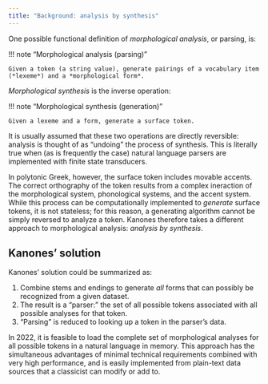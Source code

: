 ```yaml
---
title: "Background: analysis by synthesis"
---
```


One possible functional definition of *morphological analysis*, or parsing, is:

!!! note "Morphological analysis (parsing)"

    Given a token (a string value), generate pairings of a vocabulary item (*lexeme*) and a *morphological form*.


*Morphological synthesis* is the inverse operation:  

!!! note "Morphological synthesis (generation)"
    
    Given a lexeme and a form, generate a surface token.

It is usually assumed that these two operations are directly reversible: analysis is thought of as "undoing" the process of synthesis.  This is literally true when (as is frequently the case) natural language parsers are implemented with finite state transducers.

In polytonic Greek, however, the surface token includes movable accents.  The correct orthography of the token results from a complex ineraction of the morphological system, phonological systems, and the accent system.  While this process can be computationally implemented to *generate* surface tokens, it is not stateless; for this reason, a generating algorithm cannot be simply reversed to analyze a token.  Kanones therefore takes a different approach to morphological analysis: *analysis by synthesis*.


## Kanones' solution
 
Kanones' solution could be summarized as:


1. Combine stems and endings to generate *all* forms that can possibly be recognized from a given dataset.
3. The result is a "parser:" the set of all possible tokens associated with all possible analyses for that token.
2. "Parsing" is reduced to looking up a token in the parser's data.

In 2022, it is feasible to load the complete set of morphological analyses for all possible tokens in a natural language in memory.  This approach has the simultaneous advantages of minimal technical requirements combined with very high performance, and is easily implemented from plain-text data sources that a classicist can modify or add to.

